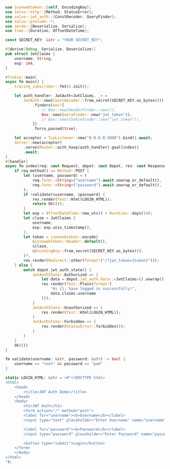 
```rust  title="jwt-auth/src/main.rs"
use jsonwebtoken::{self, EncodingKey};
use salvo::http::{Method, StatusError};
use salvo::jwt_auth::{ConstDecoder, QueryFinder};
use salvo::prelude::*;
use serde::{Deserialize, Serialize};
use time::{Duration, OffsetDateTime};

const SECRET_KEY: &str = "YOUR SECRET_KEY";

#[derive(Debug, Serialize, Deserialize)]
pub struct JwtClaims {
    username: String,
    exp: i64,
}

#[tokio::main]
async fn main() {
    tracing_subscriber::fmt().init();

    let auth_handler: JwtAuth<JwtClaims, _> =
        JwtAuth::new(ConstDecoder::from_secret(SECRET_KEY.as_bytes()))
            .finders(vec![
                // Box::new(HeaderFinder::new()),
                Box::new(QueryFinder::new("jwt_token")),
                // Box::new(CookieFinder::new("jwt_token")),
            ])
            .force_passed(true);

    let acceptor = TcpListener::new("0.0.0.0:5800").bind().await;
    Server::new(acceptor)
        .serve(Router::with_hoop(auth_handler).goal(index))
        .await;
}
#[handler]
async fn index(req: &mut Request, depot: &mut Depot, res: &mut Response) -> anyhow::Result<()> {
    if req.method() == Method::POST {
        let (username, password) = (
            req.form::<String>("username").await.unwrap_or_default(),
            req.form::<String>("password").await.unwrap_or_default(),
        );
        if !validate(&username, &password) {
            res.render(Text::Html(LOGIN_HTML));
            return Ok(());
        }
        let exp = OffsetDateTime::now_utc() + Duration::days(14);
        let claim = JwtClaims {
            username,
            exp: exp.unix_timestamp(),
        };
        let token = jsonwebtoken::encode(
            &jsonwebtoken::Header::default(),
            &claim,
            &EncodingKey::from_secret(SECRET_KEY.as_bytes()),
        )?;
        res.render(Redirect::other(format!("/?jwt_token={token}")));
    } else {
        match depot.jwt_auth_state() {
            JwtAuthState::Authorized => {
                let data = depot.jwt_auth_data::<JwtClaims>().unwrap();
                res.render(Text::Plain(format!(
                    "Hi {}, have logged in successfully!",
                    data.claims.username
                )));
            }
            JwtAuthState::Unauthorized => {
                res.render(Text::Html(LOGIN_HTML));
            }
            JwtAuthState::Forbidden => {
                res.render(StatusError::forbidden());
            }
        }
    }
    Ok(())
}

fn validate(username: &str, password: &str) -> bool {
    username == "root" && password == "pwd"
}

static LOGIN_HTML: &str = r#"<!DOCTYPE html>
<html>
    <head>
        <title>JWT Auth Demo</title>
    </head>
    <body>
        <h1>JWT Auth</h1>
        <form action="/" method="post">
        <label for="username"><b>Username</b></label>
        <input type="text" placeholder="Enter Username" name="username" required>

        <label for="password"><b>Password</b></label>
        <input type="password" placeholder="Enter Password" name="password" required>

        <button type="submit">Login</button>
    </form>
    </body>
</html>
"#;

```